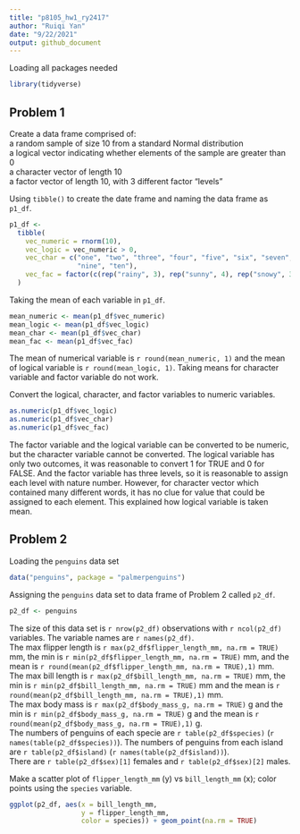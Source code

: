 ```yaml
---
title: "p8105_hw1_ry2417"
author: "Ruiqi Yan"
date: "9/22/2021"
output: github_document
---
```


Loading all packages needed\

```r
library(tidyverse)
```

## Problem 1

Create a data frame comprised of:\
a random sample of size 10 from a standard Normal distribution\
a logical vector indicating whether elements of the sample are greater than 0\
a character vector of length 10\
a factor vector of length 10, with 3 different factor “levels”\

Using `tibble()` to create the date frame and naming the data frame as `p1_df`.\

```r
p1_df <- 
  tibble(
    vec_numeric = rnorm(10),
    vec_logic = vec_numeric > 0,
    vec_char = c("one", "two", "three", "four", "five", "six", "seven", "eight",
                 "nine", "ten"),
    vec_fac = factor(c(rep("rainy", 3), rep("sunny", 4), rep("snowy", 3)))
  )
```

Taking the mean of each variable in `p1_df`.\

```r
mean_numeric <- mean(p1_df$vec_numeric)
mean_logic <- mean(p1_df$vec_logic)
mean_char <- mean(p1_df$vec_char)
mean_fac <- mean(p1_df$vec_fac)
```

The mean of numerical variable is `r round(mean_numeric, 1)` and the mean of logical variable is `r round(mean_logic, 1)`. Taking means for character 
variable and factor variable do not work.\

Convert the logical, character, and factor variables to numeric variables.\

```r
as.numeric(p1_df$vec_logic)
as.numeric(p1_df$vec_char)
as.numeric(p1_df$vec_fac)
```

The factor variable and the logical variable can be converted to be numeric, but
the character variable cannot be converted. The logical variable has only two 
outcomes, it was reasonable to convert 1 for TRUE and 0 for FALSE. And the 
factor variable has three levels, so it is reasonable to assign each level with
nature number. However, for character vector which contained many different 
words, it has no clue for value that could be assigned to each element. This 
explained how logical variable is taken mean.\

## Problem 2

Loading the `penguins` data set\

```r
data("penguins", package = "palmerpenguins")
```

Assigning the `penguins` data set to data frame of Problem 2 called `p2_df`.\

```r
p2_df <- penguins
```

The size of this data set is  `r nrow(p2_df)` observations with `r ncol(p2_df)` 
variables. The variable names are ``r names(p2_df)``.\
The max flipper length is `r max(p2_df$flipper_length_mm, na.rm = TRUE)` mm, 
the min is `r min(p2_df$flipper_length_mm, na.rm = TRUE)` mm, and the mean is 
`r round(mean(p2_df$flipper_length_mm, na.rm = TRUE),1)` mm.\
The max bill length is `r max(p2_df$bill_length_mm, na.rm = TRUE)` mm, the 
min is `r min(p2_df$bill_length_mm, na.rm = TRUE)` mm and the mean is 
`r round(mean(p2_df$bill_length_mm, na.rm = TRUE),1)` mm.\
The max body mass is `r max(p2_df$body_mass_g, na.rm = TRUE)` g and the min is 
`r min(p2_df$body_mass_g, na.rm = TRUE)` g and the mean is 
`r round(mean(p2_df$body_mass_g, na.rm = TRUE),1)` g.\
The numbers of penguins of each specie are `r table(p2_df$species)` 
(`r names(table(p2_df$species))`). The numbers of penguins from each island are 
`r table(p2_df$island)` (`r names(table(p2_df$island))`).\
There are `r table(p2_df$sex)[1]` females and `r table(p2_df$sex)[2]` males.\

Make a scatter plot of `flipper_length_mm` (y) vs `bill_length_mm` (x); color points using the `species` variable.\

```r
ggplot(p2_df, aes(x = bill_length_mm, 
                  y = flipper_length_mm, 
                  color = species)) + geom_point(na.rm = TRUE)
```












